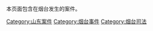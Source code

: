 本页面包含在烟台发生的案件。

[[Category:山东案件|Category:山东案件]]
[[Category:烟台事件|Category:烟台事件]]
[[Category:烟台司法|Category:烟台司法]]